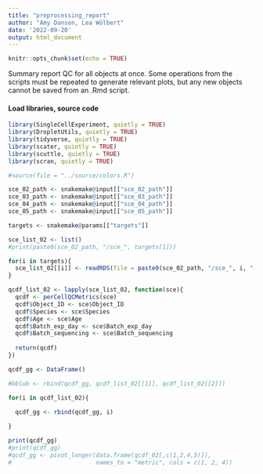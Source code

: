 ```yaml
---
title: "preprocessing_report"
author: "Amy Danson, Lea Wölbert"
date: '2022-09-20'
output: html_document
---
```


```r
knitr::opts_chunk$set(echo = TRUE)
```

Summary report QC for all objects at once.
Some operations from the scripts must be repeated to generate relevant plots,
but any new objects cannot be saved from an .Rmd script.

#### Load libraries, source code 

```r

library(SingleCellExperiment, quietly = TRUE) 
library(DropletUtils, quietly = TRUE) 
library(tidyverse, quietly = TRUE) 
library(scater, quietly = TRUE) 
library(scuttle, quietly = TRUE) 
library(scran, quietly = TRUE) 

```

```r

#source(file = "../source/colors.R")

sce_02_path <- snakemake@input[["sce_02_path"]]
sce_03_path <- snakemake@input[["sce_03_path"]]
sce_04_path <- snakemake@input[["sce_04_path"]]
sce_05_path <- snakemake@input[["sce_05_path"]]

targets <- snakemake@params[["targets"]]

```

```r

sce_list_02 <- list()
#print(paste0(sce_02_path, "/sce_", targets[1]))

for(i in targets){
  sce_list_02[[i]] <- readRDS(file = paste0(sce_02_path, "/sce_", i, "-02"))
}

qcdf_list_02 <- lapply(sce_list_02, function(sce){
  qcdf <- perCellQCMetrics(sce)
  qcdf$Object_ID <- sce$Object_ID
  qcdf$Species <- sce$Species
  qcdf$Age <- sce$Age
  qcdf$Batch_exp_day <- sce$Batch_exp_day
  qcdf$Batch_sequencing <- sce$Batch_sequencing
  
  return(qcdf)
})

qcdf_gg <- DataFrame()

#bblub <- rbind(qcdf_gg, qcdf_list_02[[1]], qcdf_list_02[[2]])

for(i in qcdf_list_02){
  
  qcdf_gg <- rbind(qcdf_gg, i)

}

print(qcdf_gg)
#print(qcdf_gg)
#qcdf_gg <- pivot_longer(data.frame(qcdf_02[,c(1,2,4,5)]), 
#                        names_to = "metric", cols = c(1, 2, 4))



```

